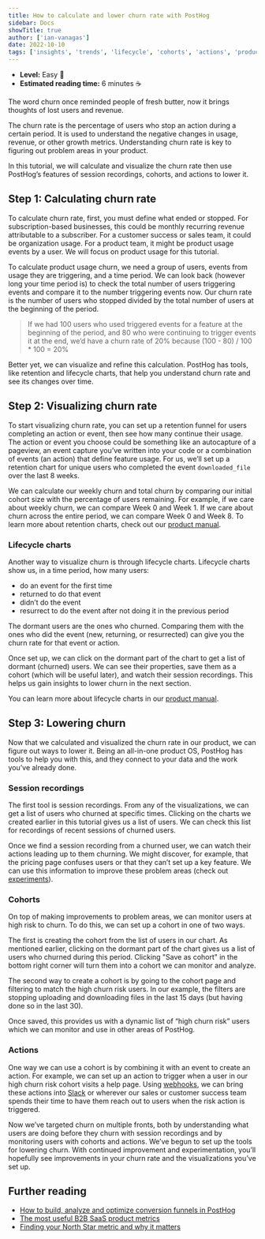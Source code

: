 ```yaml
---
title: How to calculate and lower churn rate with PostHog
sidebar: Docs
showTitle: true
author: ['ian-vanagas']
date: 2022-10-10
tags: ['insights', 'trends', 'lifecycle', 'cohorts', 'actions', 'product analytics']
---
```



- **Level:** Easy 🦔
- **Estimated reading time:** 6 minutes ☕️

The word churn once reminded people of fresh butter, now it brings thoughts of lost users and revenue.

The churn rate is the percentage of users who stop an action during a certain period. It is used to understand the negative changes in usage, revenue, or other growth metrics. Understanding churn rate is key to figuring out problem areas in your product. 

In this tutorial, we will calculate and visualize the churn rate then use PostHog’s features of session recordings, cohorts, and actions to lower it.

## Step 1: Calculating churn rate

To calculate churn rate, first, you must define what ended or stopped. For subscription-based businesses, this could be monthly recurring revenue attributable to a subscriber. For a customer success or sales team, it could be organization usage. For a product team, it might be product usage events by a user. We will focus on product usage for this tutorial.

To calculate product usage churn, we need a group of users, events from usage they are triggering, and a time period. We can look back (however long your time period is) to check the total number of users triggering events and compare it to the number triggering events now. Our churn rate is the number of users who stopped divided by the total number of users at the beginning of the period.

> If we had 100 users who used triggered events for a feature at the beginning of the period, and 80 who were continuing to trigger events it at the end, we’d have a churn rate of 20% because (100 - 80) / 100 * 100 = 20%

Better yet, we can visualize and refine this calculation. PostHog has tools, like retention and lifecycle charts, that help you understand churn rate and see its changes over time.

## Step 2: Visualizing churn rate

To start visualizing churn rate, you can set up a retention funnel for users completing an action or event, then see how many continue their usage. The action or event you choose could be something like an autocapture of a pageview, an event capture you’ve written into your code or a combination of events (an action) that define feature usage. For us, we’ll set up a retention chart for unique users who completed the event `downloaded_file` over the last 8 weeks. 

<ProductScreenshot
    imageLight = {retentionChartLight} 
    imageDark = {retentionChartDark}
    classes="rounded"
    alt="Retention chart"
/>


We can calculate our weekly churn and total churn by comparing our initial cohort size with the percentage of users remaining. For example, if we care about weekly churn, we can compare Week 0 and Week 1. If we care about churn across the entire period, we can compare Week 0 and Week 8. To learn more about retention charts, check out our [product manual](/manual/retention).

### Lifecycle charts

Another way to visualize churn is through lifecycle charts. Lifecycle charts show us, in a time period, how many users:

- do an event for the first time
- returned to do that event
- didn’t do the event
- resurrect to do the event after not doing it in the previous period

The dormant users are the ones who churned. Comparing them with the ones who did the event (new, returning, or resurrected) can give you the churn rate for that event or action.

<ProductScreenshot
    imageLight = {lifeCycleLight} 
    imageDark = {lifeCycleDark}
    classes="rounded"
    alt="Lifecycle chart"
/>

Once set up, we can click on the dormant part of the chart to get a list of dormant (churned) users. We can see their properties, save them as a cohort (which will be useful later), and watch their session recordings. This helps us gain insights to lower churn in the next section.

You can learn more about lifecycle charts in our [product manual](/manual/lifecycle). 

## Step 3: Lowering churn

Now that we calculated and visualized the churn rate in our product, we can figure out ways to lower it. Being an all-in-one product OS, PostHog has tools to help you with this, and they connect to your data and the work you’ve already done.

### Session recordings

The first tool is session recordings. From any of the visualizations, we can get a list of users who churned at specific times. Clicking on the charts we created earlier in this tutorial gives us a list of users. We can check this list for recordings of recent sessions of churned users.

Once we find a session recording from a churned user, we can watch their actions leading up to them churning. We might discover, for example, that the pricing page confuses users or that they can’t set up a key feature. We can use this information to improve these problem areas (check out [experiments](/manual/experimentation)).

### Cohorts

On top of making improvements to problem areas, we can monitor users at high risk to churn. To do this, we can set up a cohort in one of two ways.

The first is creating the cohort from the list of users in our chart. As mentioned earlier, clicking on the dormant part of the chart gives us a list of users who churned during this period. Clicking "Save as cohort" in the bottom right corner will turn them into a cohort we can monitor and analyze.

The second way to create a cohort is by going to the cohort page and filtering to match the high churn risk users. In our example, the filters are stopping uploading and downloading files in the last 15 days (but having done so in the last 30).

<ProductScreenshot
    imageLight = {churnRiskCohortLight} 
    imageDark = {churnRiskCohortDark}
    classes="rounded"
    alt="Churn risk cohort"
/>


Once saved, this provides us with a dynamic list of “high churn risk” users which we can monitor and use in other areas of PostHog.

### Actions

One way we can use a cohort is by combining it with an event to create an action. For example, we can set up an action to trigger when a user in our high churn risk cohort visits a help page. Using [webhooks](/docs/integrate/webhooks), we can bring these actions into [Slack](/docs/integrate/webhooks/slack) or wherever our sales or customer success team spends their time to have them reach out to users when the risk action is triggered.

<ProductScreenshot
    imageLight = {churnRiskActionLight} 
    imageDark = {churnRiskActionDark}
    classes="rounded"
    alt="Churn risk action"
/>

Now we’ve targeted churn on multiple fronts, both by understanding what users are doing before they churn with session recordings and by monitoring users with cohorts and actions. We’ve begun to set up the tools for lowering churn. With continued improvement and experimentation, you’ll hopefully see improvements in your churn rate and the visualizations you’ve set up.

## Further reading

- [How to build, analyze and optimize conversion funnels in PostHog](/tutorials/funnels)
- [The most useful B2B SaaS product metrics](/blog/b2b-saas-product-metrics)
- [Finding your North Star metric and why it matters](/blog/north-star-metrics)
